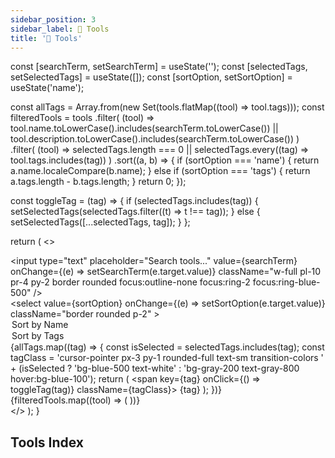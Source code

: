 ```yaml
---
sidebar_position: 3
sidebar_label: 🧰 Tools
title: '🧰 Tools'
---
```


  const [searchTerm, setSearchTerm] = useState('');
  const [selectedTags, setSelectedTags] = useState([]);
  const [sortOption, setSortOption] = useState('name');

  const allTags = Array.from(new Set(tools.flatMap((tool) => tool.tags)));
  const filteredTools = tools
    .filter(
      (tool) =>
        tool.name.toLowerCase().includes(searchTerm.toLowerCase()) ||
        tool.description.toLowerCase().includes(searchTerm.toLowerCase())
    )
    .filter(
      (tool) =>
        selectedTags.length === 0 || selectedTags.every((tag) => tool.tags.includes(tag))
    )
    .sort((a, b) => {
      if (sortOption === 'name') {
        return a.name.localeCompare(b.name);
      } else if (sortOption === 'tags') {
        return a.tags.length - b.tags.length;
      }
      return 0;
    });

  const toggleTag = (tag) => {
    if (selectedTags.includes(tag)) {
      setSelectedTags(selectedTags.filter((t) => t !== tag));
    } else {
      setSelectedTags([...selectedTags, tag]);
    }
  };

  return (
    <>
      <div className="mb-6 flex flex-col md:flex-row md:items-center md:justify-between">
        <div className="relative w-full md:w-1/2 mb-4 md:mb-0">
          <input
            type="text"
            placeholder="Search tools..."
            value={searchTerm}
            onChange={(e) => setSearchTerm(e.target.value)}
            className="w-full pl-10 pr-4 py-2 border rounded focus:outline-none focus:ring-2 focus:ring-blue-500"
          />
          <Search className="absolute left-3 top-2.5 text-gray-500" />
        </div>
        <select
          value={sortOption}
          onChange={(e) => setSortOption(e.target.value)}
          className="border rounded p-2"
        >
          <option value="name">Sort by Name</option>
          <option value="tags">Sort by Tags</option>
        </select>
      </div>
      <div className="mb-6 flex flex-wrap gap-2">
        {allTags.map((tag) => {
          const isSelected = selectedTags.includes(tag);
          const tagClass =
            'cursor-pointer px-3 py-1 rounded-full text-sm transition-colors ' +
            (isSelected
              ? 'bg-blue-500 text-white'
              : 'bg-gray-200 text-gray-800 hover:bg-blue-100');
          return (
            <span key={tag} onClick={() => toggleTag(tag)} className={tagClass}>
              {tag}
            </span>
          );
        })}
      </div>
      <div className="grid gap-6 md:grid-cols-2 lg:grid-cols-3">
        {filteredTools.map((tool) => (
          <ToolCard key={tool.name} tool={tool} />
        ))}
      </div>
    </>
  );
}

## Tools Index

<ToolList />